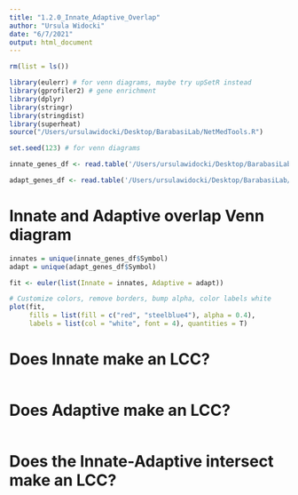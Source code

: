 ```yaml
---
title: "1.2.0_Innate_Adaptive_Overlap"
author: "Ursula Widocki"
date: "6/7/2021"
output: html_document
---
```


```r
rm(list = ls())
```

```r
library(eulerr) # for venn diagrams, maybe try upSetR instead
library(gprofiler2) # gene enrichment
library(dplyr)
library(stringr)
library(stringdist)
library(superheat)
source("/Users/ursulawidocki/Desktop/BarabasiLab/NetMedTools.R")

set.seed(123) # for venn diagrams

```

```r
innate_genes_df <- read.table('/Users/ursulawidocki/Desktop/BarabasiLab/Data/innate_genes_all.tsv', header = T, sep = "\t", row.names = 1, stringsAsFactors = F)

adapt_genes_df <- read.table('/Users/ursulawidocki/Desktop/BarabasiLab/Data/adaptive_genes_all.tsv', header = T, sep = "\t", row.names = 1, stringsAsFactors = F)
```




# Innate and Adaptive overlap Venn diagram
```r
innates = unique(innate_genes_df$Symbol)
adapt = unique(adapt_genes_df$Symbol)

fit <- euler(list(Innate = innates, Adaptive = adapt))

# Customize colors, remove borders, bump alpha, color labels white
plot(fit,
     fills = list(fill = c("red", "steelblue4"), alpha = 0.4),
     labels = list(col = "white", font = 4), quantities = T)
```


# Does Innate make an LCC?
```r

```


# Does Adaptive make an LCC?
```r

```


# Does the Innate-Adaptive intersect make an LCC?
```r

```


















